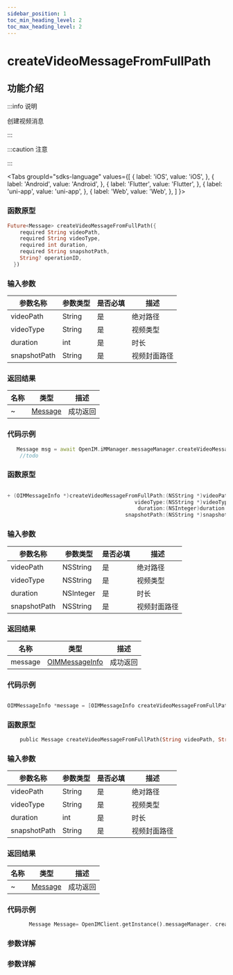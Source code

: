 ```yaml
---
sidebar_position: 1
toc_min_heading_level: 2
toc_max_heading_level: 2
---
```


# createVideoMessageFromFullPath

## 功能介绍

:::info 说明

创建视频消息

:::

:::caution 注意

:::

<Tabs
groupId="sdks-language"
values={[
{ label: 'iOS', value: 'iOS', },
{ label: 'Android', value: 'Android', },
{ label: 'Flutter', value: 'Flutter', },
{ label: 'uni-app', value: 'uni-app', },
{ label: 'Web', value: 'Web', },
]
}>

<TabItem value="Flutter">

### 函数原型

```dart showLineNumbers
Future<Message> createVideoMessageFromFullPath({
    required String videoPath,
    required String videoType,
    required int duration,
    required String snapshotPath,
    String? operationID,
  })
```

### 输入参数

| 参数名称     | 参数类型  | 是否必填 | 描述         |
| ------------ | --------- | -------- | ------------ |
| videoPath    | String  | 是       | 绝对路径     |
| videoType    | String  | 是       | 视频类型     |
| duration     | int | 是       | 时长         |
| snapshotPath | String  | 是       | 视频封面路径 |

### 返回结果

| 名称    | 类型                                                      | 描述     |
| ------- | --------------------------------------------------------- | -------- |
| ~ | [Message](docs/sdks/Class/Message/MessageInfo.mdx) | 成功返回 |

### 代码示例

```dart showLineNumbers
   Message msg = await OpenIM.iMManager.messageManager.createVideoMessageFromFullPath(videoPath: videoPath, videoType: videoType, duration: duration, snapshotPath: snapshotPath);
    //todo
```

</TabItem>

<TabItem value="iOS">

### 函数原型

```swift showLineNumbers

+ (OIMMessageInfo *)createVideoMessageFromFullPath:(NSString *)videoPath
                                         videoType:(NSString *)videoType
                                          duration:(NSInteger)duration
                                      snapshotPath:(NSString *)snapshotPath;

```

### 输入参数

| 参数名称     | 参数类型  | 是否必填 | 描述         |
| ------------ | --------- | -------- | ------------ |
| videoPath    | NSString  | 是       | 绝对路径     |
| videoType    | NSString  | 是       | 视频类型     |
| duration     | NSInteger | 是       | 时长         |
| snapshotPath | NSString  | 是       | 视频封面路径 |

### 返回结果

| 名称    | 类型                                                      | 描述     |
| ------- | --------------------------------------------------------- | -------- |
| message | [OIMMessageInfo](docs/sdks/Class/Message/MessageInfo.mdx) | 成功返回 |

### 代码示例

```swift showLineNumbers

OIMMessageInfo *message = [OIMMessageInfo createVideoMessageFromFullPath:@"" videoType:@"" duration:1 snapshotPath:@""];

```

</TabItem>

<TabItem value="Android">

### 函数原型

```dart showLineNumbers
    public Message createVideoMessageFromFullPath(String videoPath, String videoType, long duration, String snapshotPath)
```

### 输入参数

| 参数名称     | 参数类型  | 是否必填 | 描述         |
| ------------ | --------- | -------- | ------------ |
| videoPath    | String  | 是       | 绝对路径     |
| videoType    | String  | 是       | 视频类型     |
| duration     | int | 是       | 时长         |
| snapshotPath | String  | 是       | 视频封面路径 |

### 返回结果

| 名称    | 类型                                                      | 描述     |
| ------- | --------------------------------------------------------- | -------- |
| ~ | [Message](docs/sdks/Class/Message/MessageInfo.mdx) | 成功返回 |

### 代码示例

```dart showLineNumbers
       Message Message= OpenIMClient.getInstance().messageManager. createVideoMessageFromFullPath( videoPath,  videoType,  duration,  snapshotPath)
```


</TabItem>

<TabItem value="Web">

### 参数详解

</TabItem>

<TabItem value="uni-app">

### 参数详解

</TabItem>

</Tabs>
